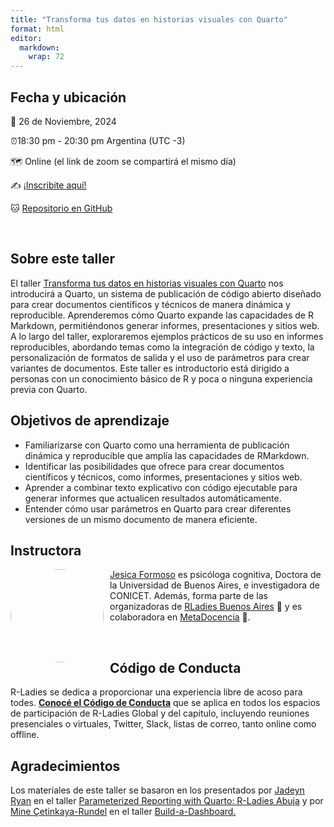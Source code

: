 ```yaml
---
title: "Transforma tus datos en historias visuales con Quarto"
format: html
editor: 
  markdown: 
    wrap: 72
---
```


## Fecha y ubicación

📆 26 de Noviembre, 2024

⏰18:30 pm - 20:30 pm Argentina (UTC -3)

🗺️ Online (el link de zoom se compartirá el mismo día)

✍️ [¡Inscribite
aquí!](https://www.meetup.com/es-ES/rladies-buenos-aires/events/304386918/)

🐱 [Repositorio en GitHub](https://jformoso.github.io/quarto-rladiesBA/)

\

## Sobre este taller

El taller [Transforma tus datos en historias visuales con
Quarto](https://www.meetup.com/rladies-buenos-aires/events/304386918/?notificationId=1437418362859659264&eventOrigin=group_events_list)
nos introducirá a Quarto, un sistema de publicación de código abierto
diseñado para crear documentos científicos y técnicos de manera dinámica
y reproducible. Aprenderemos cómo Quarto expande las capacidades de R
Markdown, permitiéndonos generar informes, presentaciones y sitios web.
A lo largo del taller, exploraremos ejemplos prácticos de su uso en
informes reproducibles, abordando temas como la integración de código y
texto, la personalización de formatos de salida y el uso de parámetros
para crear variantes de documentos. Este taller es introductorio está
dirigido a personas con un conocimiento básico de R y poca o ninguna
experiencia previa con Quarto.

## Objetivos de aprendizaje

-   Familiarizarse con Quarto como una herramienta de publicación
    dinámica y reproducible que amplía las capacidades de RMarkdown.
-   Identificar las posibilidades que ofrece para crear documentos
    científicos y técnicos, como informes, presentaciones y sitios web.
-   Aprender a combinar texto explicativo con código ejecutable para
    generar informes que actualicen resultados automáticamente.
-   Entender cómo usar parámetros en Quarto para crear diferentes
    versiones de un mismo documento de manera eficiente.

## Instructora

![](images/perfil.png){style="float:left;padding: 0 10px 0 0; border-radius:50%"
width="149"}

[Jesica Formoso](https://rladiesba.netlify.app/author/jesica-formoso/)
es psicóloga cognitiva, Doctora de la Universidad de Buenos Aires, e
investigadora de CONICET. Además, forma parte de las organizadoras de
[RLadies Buenos Aires](https://rladiesba.netlify.app/) 💜 y es
colaboradora en [MetaDocencia](https://www.metadocencia.org/) 🍎.

\

## Código de Conducta

R-Ladies se dedica a proporcionar una experiencia libre de acoso para
todes. [**Conocé el Código de
Conducta**](https://github.com/rladies/.github/blob/master/CODE_OF_CONDUCT.md#spanish)
que se aplica en todos los espacios de participación de R-Ladies Global
y del capitulo, incluyendo reuniones presenciales o virtuales, Twitter,
Slack, listas de correo, tanto online como offline.

## Agradecimientos

Los materiales de este taller se basaron en los presentados por [Jadeyn
Ryan](https://jadeyryan.com/) en el taller [Parameterized Reporting with
Quarto: R-Ladies
Abuja](https://github.com/jadeynryan/parameterized-quarto-workshop) y
por [Mine Çetinkaya-Rundel](https://mine-cr.com/) en el taller
[Build-a-Dashboard.](https://posit-conf-2024.github.io/quarto-dashboards/)
